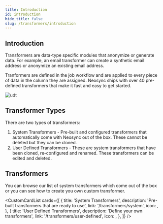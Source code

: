 ```yaml
---
title: Introduction
id: introduction
hide_title: false
slug: /transformers/introduction
---
```





## Introduction

Transformers are data-type specific modules that anonymize or generate data. For example, an email transformer can create a synthetic email address or anonymize an existing email address.

Tranformers are defined in the job workflow and are applied to every piece of data in the column they are assigned. Neosync ships with over 40 pre-defined transformers that make it fast and easy to get started.

![udt](https://assets.nucleuscloud.com/neosync/docs/udt-home.png)

## Transformer Types

There are two types of transformers:

1. System Transformers - Pre-built and configured transformers that automatically come with Neosync out of the box. These cannot be deleted but they can be cloned.
2. User Defined Transformers - These are system transformers that have been cloned, re-configured and renamed. These transformers can be edited and deleted.

## Transformers

You can browse our list of system transformers which come out of the box or you can see how to create you own custom transformer.

<CustomCardList
  cards={[
    {
      title: 'System Transformers',
      description: 'Pre-built transformers that are ready to use',
      link: '/transformers/system',
      icon: <IoBuildOutline />,
    },
    {
      title: 'User Defined Transformers',
      description: 'Define your own transformers',
      link: '/transformers/user-defined',
      icon: <GoCode />,
    },
  ]}
/>
